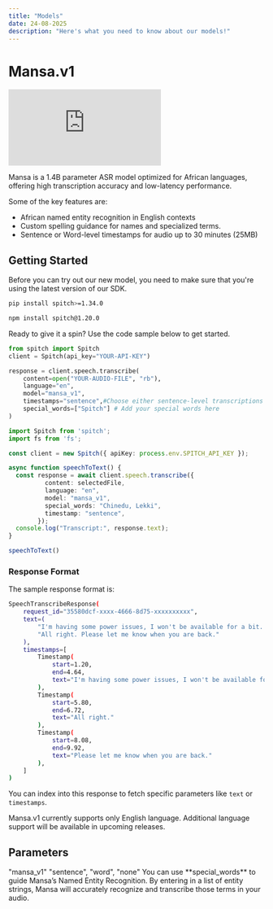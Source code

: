 ```yaml
---
title: "Models"
date: 24-08-2025
description: "Here's what you need to know about our models!"
---
```


# Mansa.v1

<iframe
  className="w-full aspect-video rounded-xl"
  src="https://www.youtube.com/embed/60bLMHQQ05g?si=ni1_C63Dew_b_rgF"
  title="Mansa V1 Integration Guide"
  frameBorder="0"
  allow="accelerometer; autoplay; clipboard-write; encrypted-media; gyroscope; picture-in-picture"
  allowFullScreen
></iframe>

Mansa is a 1.4B parameter ASR model optimized for African languages, offering high transcription accuracy and low-latency performance.

Some of the key features are:

- African named entity recognition in English contexts
- Custom spelling guidance for names and specialized terms.
- Sentence or Word-level timestamps for audio up to 30 minutes (25MB)

## Getting Started
<Info>
  Before you can try out our new model, you need to make sure that you're using the latest version of our SDK.

  <CodeGroup dropdown>

  ```bash Python SDK
  pip install spitch>=1.34.0
  ```

  
  ```bash Node SDK
  npm install spitch@1.20.0
  ```

  </CodeGroup>
</Info>

Ready to give it a spin? Use the code sample below to get started.

<CodeGroup dropdown>

```python Python
from spitch import Spitch
client = Spitch(api_key="YOUR-API-KEY")

response = client.speech.transcribe(
    content=open("YOUR-AUDIO-FILE", "rb"), 
    language="en", 
    model="mansa_v1",
	timestamps="sentence",#Choose either sentence-level transcriptions or word-level transcriptions
	special_words=["Spitch"] # Add your special words here
)
```

```typescript TypeScript
import Spitch from 'spitch';
import fs from 'fs';

const client = new Spitch({ apiKey: process.env.SPITCH_API_KEY });

async function speechToText() {
  const response = await client.speech.transcribe({
          content: selectedFile,
          language: "en",
          model: "mansa_v1",
          special_words: "Chinedu, Lekki",
          timestamp: "sentence",
        });
  console.log("Transcript:", response.text);
}

speechToText()
```
</CodeGroup>

### Response Format
The sample response format is:
```bash
SpeechTranscribeResponse(
    request_id="35580dcf-xxxx-4666-8d75-xxxxxxxxxx",
    text=(
        "I'm having some power issues, I won't be available for a bit. "
        "All right. Please let me know when you are back."
    ),
    timestamps=[
        Timestamp(
            start=1.20,
            end=4.64,
            text="I'm having some power issues, I won't be available for a bit."
        ),
        Timestamp(
            start=5.80,
            end=6.72,
            text="All right."
        ),
        Timestamp(
            start=8.08,
            end=9.92,
            text="Please let me know when you are back."
        ),
    ]
)
```
You can index into this response to fetch specific parameters like ```text``` or ```timestamps```.



<Note>
  Mansa.v1 currently supports only English language. Additional language support will be available in upcoming releases.
</Note>

## Parameters
<ParamField path="model" body="mansa_v1" type="string" placeholder="mansa_v1">
  "mansa_v1"
</ParamField>

<ParamField path="timestamp" type="string">
  "sentence", "word", "none"
</ParamField>

<ParamField path="special_words" type="comma separated list">
  You can use **special_words** to guide Mansa’s Named Entity Recognition. By entering in a list of entity strings, Mansa will accurately recognize and transcribe those terms in your audio.
</ParamField>



